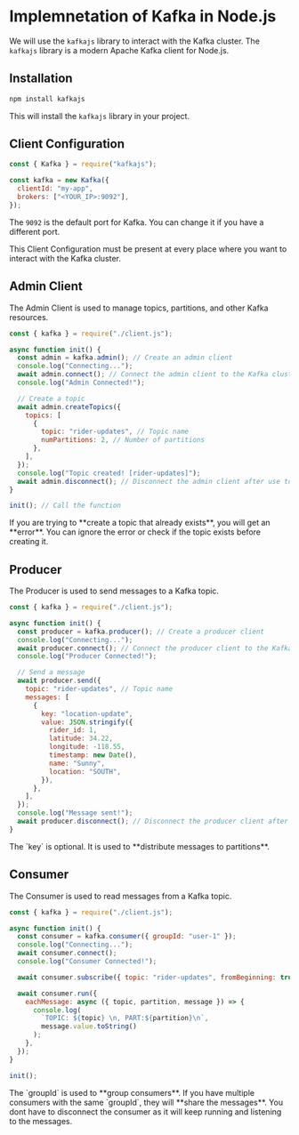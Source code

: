
# Implemnetation of Kafka in Node.js

We will use the `kafkajs` library to interact with the Kafka cluster. The `kafkajs` library is a modern Apache Kafka client for Node.js.

## Installation

```bash
npm install kafkajs
```

This will install the `kafkajs` library in your project.

## Client Configuration

```js copy showLineNumbers {5} filename="client.js"
const { Kafka } = require("kafkajs");

const kafka = new Kafka({
  clientId: "my-app",
  brokers: ["<YOUR_IP>:9092"],
});
```

The `9092` is the default port for Kafka. You can change it if you have a different port.

<Callout type="info">
  This Client Configuration must be present at every place where you want to
  interact with the Kafka cluster.
</Callout>

## Admin Client

The Admin Client is used to manage topics, partitions, and other Kafka resources.

```js copy showLineNumbers {10-17} filename="admin.js"
const { kafka } = require("./client.js");

async function init() {
  const admin = kafka.admin(); // Create an admin client
  console.log("Connecting...");
  await admin.connect(); // Connect the admin client to the Kafka cluster
  console.log("Admin Connected!");

  // Create a topic
  await admin.createTopics({
    topics: [
      {
        topic: "rider-updates", // Topic name
        numPartitions: 2, // Number of partitions
      },
    ],
  });
  console.log("Topic created! [rider-updates]");
  await admin.disconnect(); // Disconnect the admin client after use to free up resources
}

init(); // Call the function
```

<Callout type="error">
  If you are trying to **create a topic that already exists**, you will get an
  **error**. You can ignore the error or check if the topic exists before
  creating it.
</Callout>

## Producer

The Producer is used to send messages to a Kafka topic.

```js copy showLineNumbers filename="producer.js"
const { kafka } = require("./client.js");

async function init() {
  const producer = kafka.producer(); // Create a producer client
  console.log("Connecting...");
  await producer.connect(); // Connect the producer client to the Kafka cluster
  console.log("Producer Connected!");

  // Send a message
  await producer.send({
    topic: "rider-updates", // Topic name
    messages: [
      {
        key: "location-update",
        value: JSON.stringify({
          rider_id: 1,
          latitude: 34.22,
          longitude: -118.55,
          timestamp: new Date(),
          name: "Sunny",
          location: "SOUTH",
        }),
      },
    ],
  });
  console.log("Message sent!");
  await producer.disconnect(); // Disconnect the producer client after use to free up resources
}
```

<Callout>
  The `key` is optional. It is used to **distribute messages to partitions**.
</Callout>

## Consumer

The Consumer is used to read messages from a Kafka topic.

```js copy showLineNumbers filename="consumer.js"
const { kafka } = require("./client.js");

async function init() {
  const consumer = kafka.consumer({ groupId: "user-1" });
  console.log("Connecting...");
  await consumer.connect();
  console.log("Consumer Connected!");

  await consumer.subscribe({ topic: "rider-updates", fromBeginning: true });

  await consumer.run({
    eachMessage: async ({ topic, partition, message }) => {
      console.log(
        `TOPIC: ${topic} \n, PART:${partition}\n`,
        message.value.toString()
      );
    },
  });
}

init();
```

<Callout>
  The `groupId` is used to **group consumers**. If you have multiple consumers
  with the same `groupId`, they will **share the messages**.
</Callout>

<Callout>
  You dont have to disconnect the consumer as it will keep running and listening
  to the messages.
</Callout>
